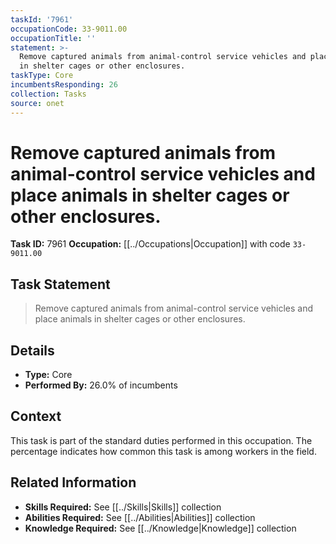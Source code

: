 ```yaml
---
taskId: '7961'
occupationCode: 33-9011.00
occupationTitle: ''
statement: >-
  Remove captured animals from animal-control service vehicles and place animals
  in shelter cages or other enclosures.
taskType: Core
incumbentsResponding: 26
collection: Tasks
source: onet
---
```

# Remove captured animals from animal-control service vehicles and place animals in shelter cages or other enclosures.

**Task ID:** 7961
**Occupation:** [[../Occupations|Occupation]] with code `33-9011.00`

## Task Statement

> Remove captured animals from animal-control service vehicles and place animals in shelter cages or other enclosures.

## Details

- **Type:** Core
- **Performed By:** 26.0% of incumbents

## Context

This task is part of the standard duties performed in this occupation. The percentage indicates how common this task is among workers in the field.

## Related Information

- **Skills Required:** See [[../Skills|Skills]] collection
- **Abilities Required:** See [[../Abilities|Abilities]] collection
- **Knowledge Required:** See [[../Knowledge|Knowledge]] collection
